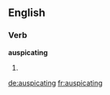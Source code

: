 
==English==

===Verb===
'''auspicating'''

# {{present participle of|[[auspicate]]}}

[[de:auspicating]]
[[fr:auspicating]]